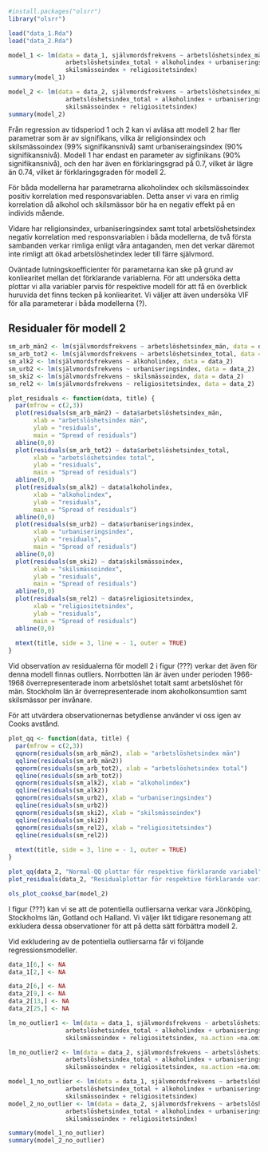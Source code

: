 ```{r}
#install.packages("olsrr")
library("olsrr")
```

```{r}
load("data_1.Rda")
load("data_2.Rda")
```


```{r}
model_1 <- lm(data = data_1, självmordsfrekvens ~ arbetslöshetsindex_män +
                arbetslöshetsindex_total + alkoholindex + urbaniseringsindex +
                skilsmässoindex + religiositetsindex)
summary(model_1)
```


```{r}
model_2 <- lm(data = data_2, självmordsfrekvens ~ arbetslöshetsindex_män +
                arbetslöshetsindex_total + alkoholindex + urbaniseringsindex +
                skilsmässoindex + religiositetsindex)
summary(model_2)
```


Från regression av tidsperiod 1 och 2 kan vi avläsa att modell 2 har fler parametrar som är av signifikans, vilka är religionsindex och skilsmässoindex (99% signifikansnivå) samt urbaniseraingsindex (90% signifikansnivå). Modell 1 har endast en parameter av sigfinikans (90% signifikansnivå), och den har även en förklaringsgrad på 0.7, vilket är lägre än 0.74, vilket är förklaringsgraden för modell 2. 

För båda modellerna har parametrarna alkoholindex och skilsmässoindex positiv korrelation med responsvariablen. Detta anser vi vara en rimlig korrelation då alkohol och skilsmässor bör ha en negativ effekt på en individs mående.

Vidare har religionsindex, urbaniseringsindex samt total arbetslöshetsindex negativ korrelation med responsvariablen i båda modellerna, de två första sambanden verkar rimliga enligt våra antaganden, men det verkar däremot inte rimligt att ökad arbetslöshetindex leder till färre självmord.

Oväntade lutningskoefficienter för parametarna kan ske på grund av konliearitet mellan det förklarande variablerna. För att undersöka detta plottar vi alla variabler parvis för respektive modell för att få en överblick huruvida det finns tecken på konliearitet. Vi väljer att även undersöka VIF för alla parameterar i båda modellerna (?).







## Residualer för modell 2


```{r}
sm_arb_män2 <- lm(självmordsfrekvens ~ arbetslöshetsindex_män, data = data_2)
sm_arb_tot2 <- lm(självmordsfrekvens ~ arbetslöshetsindex_total, data = data_2)
sm_alk2 <- lm(självmordsfrekvens ~ alkoholindex, data = data_2)
sm_urb2 <- lm(självmordsfrekvens ~ urbaniseringsindex, data = data_2)
sm_ski2 <- lm(självmordsfrekvens ~ skilsmässoindex, data = data_2)
sm_rel2 <- lm(självmordsfrekvens ~ religiositetsindex, data = data_2)
```

```{r, fig.cap="Residualer", include=FALSE}
plot_residuals <- function(data, title) {
  par(mfrow = c(2,3))
  plot(residuals(sm_arb_män2) ~ data$arbetslöshetsindex_män, 
       xlab = "arbetslöshetsindex män",
       ylab = "residuals",
       main = "Spread of residuals")
  abline(0,0) 
  plot(residuals(sm_arb_tot2) ~ data$arbetslöshetsindex_total, 
       xlab = "arbetslöshetsindex total",
       ylab = "residuals",
       main = "Spread of residuals")
  abline(0,0) 
  plot(residuals(sm_alk2) ~ data$alkoholindex, 
       xlab = "alkoholindex",
       ylab = "residuals",
       main = "Spread of residuals")
  abline(0,0) 
  plot(residuals(sm_urb2) ~ data$urbaniseringsindex, 
       xlab = "urbaniseringsindex",
       ylab = "residuals",
       main = "Spread of residuals")
  abline(0,0) 
  plot(residuals(sm_ski2) ~ data$skilsmässoindex, 
       xlab = "skilsmässoindex",
       ylab = "residuals",
       main = "Spread of residuals")
  abline(0,0) 
  plot(residuals(sm_rel2) ~ data$religiositetsindex, 
       xlab = "religiositetsindex",
       ylab = "residuals",
       main = "Spread of residuals")
  abline(0,0)
  
  mtext(title, side = 3, line = - 1, outer = TRUE)
}
```
Vid observation av residualerna för modell 2 i figur (???) verkar det även för denna modell finnas outliers. Norrbotten län är även under perioden 1966-1968 överrepresenterade inom arbetslöshet totalt samt arbetslöshet för män. Stockholm län är överrepresenterade inom akoholkonsumtion samt skilsmässor per invånare. 


För att utvärdera observationernas betydlense använder vi oss igen av Cooks avstånd.


```{r}
plot_qq <- function(data, title) {
  par(mfrow = c(2,3))
  qqnorm(residuals(sm_arb_män2), xlab = "arbetslöshetsindex män")
  qqline(residuals(sm_arb_män2))
  qqnorm(residuals(sm_arb_tot2), xlab = "arbetslöshetsindex total")
  qqline(residuals(sm_arb_tot2))
  qqnorm(residuals(sm_alk2), xlab = "alkoholindex")
  qqline(residuals(sm_alk2))
  qqnorm(residuals(sm_urb2), xlab = "urbaniseringsindex")
  qqline(residuals(sm_urb2))
  qqnorm(residuals(sm_ski2), xlab = "skilsmässoindex")
  qqline(residuals(sm_ski2))
  qqnorm(residuals(sm_rel2), xlab = "religiositetsindex")
  qqline(residuals(sm_rel2))
  
  mtext(title, side = 3, line = - 1, outer = TRUE)
}
```

```{r, echo=FALSE}
plot_qq(data_2, "Normal-QQ plottar för respektive förklarande variabel")
plot_residuals(data_2, "Residualplottar för respektive förklarande variabel")
```

```{r, fig.cap="Cooks avstånd", echo=FALSE}

ols_plot_cooksd_bar(model_2)
```
I figur (???) kan vi se att de potentiella outliersarna verkar vara Jönköping, Stockholms län, Gotland och Halland. Vi väljer likt tidigare resonemang att exkludera dessa observationer för att på detta sätt förbättra modell 2. 

Vid exkludering av de potentiella outliersarna får vi följande regressionsmodeller.

```{r, fig.cap="Cooks avstånd", echo=FALSE}

data_1[6,] <- NA
data_1[2,] <- NA

data_2[6,] <- NA
data_2[9,] <- NA
data_2[13,] <- NA
data_2[25,] <- NA

lm_no_outlier1 <- lm(data = data_1, självmordsfrekvens ~ arbetslöshetsindex_män +
                arbetslöshetsindex_total + alkoholindex + urbaniseringsindex +
                skilsmässoindex + religiositetsindex, na.action =na.omit)

lm_no_outlier2 <- lm(data = data_2, självmordsfrekvens ~ arbetslöshetsindex_män +
                arbetslöshetsindex_total + alkoholindex + urbaniseringsindex +
                skilsmässoindex + religiositetsindex, na.action =na.omit)

model_1_no_outlier <- lm(data = data_1, självmordsfrekvens ~ arbetslöshetsindex_män +
                arbetslöshetsindex_total + alkoholindex + urbaniseringsindex +
                skilsmässoindex + religiositetsindex)
model_2_no_outlier <- lm(data = data_2, självmordsfrekvens ~ arbetslöshetsindex_män +
                arbetslöshetsindex_total + alkoholindex + urbaniseringsindex +
                skilsmässoindex + religiositetsindex)

summary(model_1_no_outlier)
summary(model_2_no_outlier)


```
